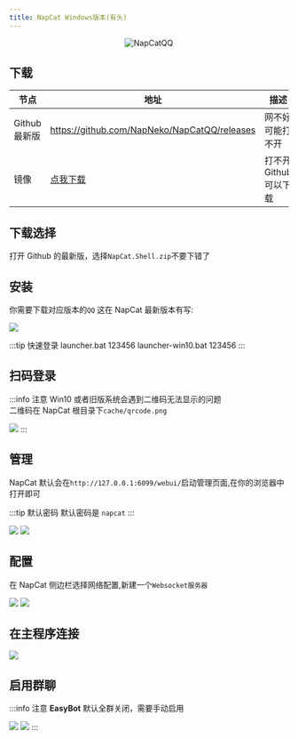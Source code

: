 ```yaml
---
title: NapCat Windows版本(有头)
---
```



<center>

![NapCatQQ](https://socialify.git.ci/NapNeko/NapCatQQ/image?font=Jost&logo=https%3A%2F%2Fnapneko.github.io%2Fassets%2Fnewlogo.png&name=1&owner=1&pattern=Diagonal+Stripes&stargazers=1&theme=Auto)

</center>

## 下载

| 节点          | 地址                                                                                                          | 描述                               |
| ------------- | ------------------------------------------------------------------------------------------------------------- | ---------------------------------- |
| Github 最新版 | https://github.com/NapNeko/NapCatQQ/releases                                                                  | 网不好可能打不开                   |
| 镜像          | [点我下载](https://ghproxy.net/https://github.com/NapNeko/NapCatQQ/releases/download/v4.7.76/NapCat.Shell.zip) | 打不开 Github 可以下载             |


## 下载选择

打开 Github 的最新版，选择`NapCat.Shell.zip`不要下错了

## 安装


你需要下载对应版本的`QQ` 这在 NapCat 最新版本有写:

![](./image/qq.png)


:::tip 快速登录
<Tabs>
  <TabItem value="Windows11" label="Windows11" default>
    launcher.bat 123456
  </TabItem>
  <TabItem value="Windows10" label="Windows10">
    launcher-win10.bat 123456
  </TabItem>
</Tabs>
:::
## 扫码登录

:::info 注意
Win10 或者旧版系统会遇到二维码无法显示的问题  
二维码在 NapCat 根目录下`cache/qrcode.png`

![](./image/win_2.png)
:::

## 管理

NapCat 默认会在`http://127.0.0.1:6099/webui/`启动管理页面,在你的浏览器中打开即可

:::tip 默认密码
默认密码是 `napcat`
:::

![](../image/napcat_1.png)
![](../image/napcat_2.png)

## 配置

在 NapCat 侧边栏选择网络配置,新建一个`Websocket服务器`

![](../image/napcat_setting.png)
![](../image/enable.png)

## 在主程序连接

![](../image/edit.png)

## 启用群聊

:::info 注意
**EasyBot** 默认全群关闭，需要手动启用

![](../image/group_1.png)
![](../image/group_2.png)
:::